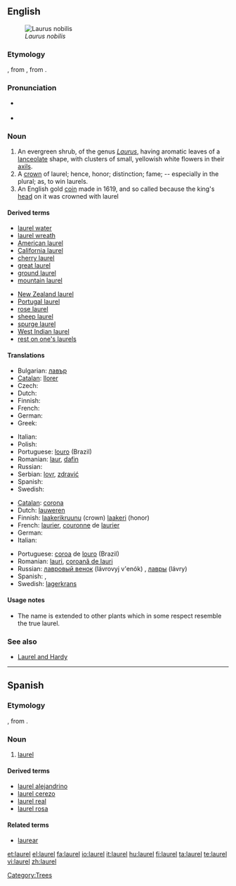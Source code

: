 {{also|Laurel}}
==English==
{{wikipedia}}
[[Image:Laurier.jpg|thumb|''Laurus nobilis'']]

===Etymology===
{{etyl|ang}} {{term|lorrer|lang=ang}}, from {{etyl|fro}} {{term|laurier|lang=fro}}, from {{etyl|la}} {{term|laurus||laurel|lang=la}}.

===Pronunciation===
* {{a|UK}} {{IPA|/ˈlɒɹ.əl/|/ˈlɔːɹ.əl/}}
*: {{rhymes|ɒrəl}}
* {{a|US}} {{IPA|/ˈlɔɹ.əl/}}
*: {{audio|en-us-laurel.ogg|Audio (US)}}

===Noun===
{{en-noun}}

# An evergreen shrub, of the genus ''[[Laurus]]'', having aromatic leaves of a [[lanceolate]] shape, with clusters of small, yellowish white flowers in their [[axil]]s.
# A [[crown]] of laurel; hence, honor; distinction; fame; -- especially in the plural; as, to win laurels.
# An English gold [[coin]] made in 1619, and so called because the king's [[head]] on it was crowned with laurel

====Derived terms====
{{top2}}
* [[laurel water]]
* [[laurel wreath]]
* [[American laurel]]
* [[California laurel]]
* [[cherry laurel]]
* [[great laurel]]
* [[ground laurel]]
* [[mountain laurel]]
{{mid2}}
* [[New Zealand laurel]]
* [[Portugal laurel]]
* [[rose laurel]]
* [[sheep laurel]]
* [[spurge laurel]]
* [[West Indian laurel]]
* [[rest on one's laurels]]
{{bottom2}}

====Translations====
{{trans-top|An evergreen shrub, of the genus ''Laurus''}}
* Bulgarian: [[лавър]] {{m}}
* [[Catalan]]: [[llorer]] {{m}}
* Czech: {{t-|cs|vavřín|m}}
* Dutch: {{t+|nl|laurier|m}}
* Finnish: {{t+|fi|laakeri}}
* French: {{t+|fr|laurier|m}}
* German: {{t+|de|Lorbeer|m}}
* Greek: {{t+|el|δάφνη|tr=dafni|sc=Grek}}
{{trans-mid}}
* Italian: {{t+|it|alloro|m}}
* Polish: {{t-|pl|wawrzyn|m}}
* Portuguese: [[louro]] {{m}} (Brazil)
* Romanian: [[laur]], [[dafin]]
* Russian: {{t+|ru|лавр|m|tr=lavr|sc=Cyrl}}
* Serbian: [[lovr]], [[zdravić]]
* Spanish: {{t-|es|laurel|m}}
* Swedish: {{t+|sv|lager}}
{{trans-bottom}}

{{trans-top|A crown of laurel}}
* [[Catalan]]: [[corona]]
* Dutch: [[lauweren]] {{p}}
* Finnish: [[laakerikruunu]] (crown) [[laakeri]] (honor)
* French: [[laurier]], [[couronne]] de [[laurier]]
* German: {{t|de|Lorbeerkranz|m}}
* Italian: {{t-|it|allori|m|p}}
{{trans-mid}}
* Portuguese: [[coroa]] de [[louro]] (Brazil)
* Romanian: [[lauri]], [[coroană de lauri]]
* Russian: [[лавровый венок]] (lávrovyj v'enók) {{m}}, [[лавры]] (lávry) {{p}}
* Spanish: {{t|es|laureles}}, {{t|es|corona de laurel}}
* Swedish: [[lagerkrans]]
{{trans-bottom}}

====Usage notes====
*The name is extended to other plants which in some respect resemble the true laurel.

===See also===
* [[Laurel and Hardy]]

[[Category:Trees]]

----
==Spanish==

===Etymology===
{{etyl|fro|es}} {{term|laurier|lang=fro}}, from {{etyl|la|es}} {{term|laurus||laurel|lang=la}}.

===Noun===
{{es-noun-m|pl=laurales}}

# {{plants|lang=es}} [[#English|laurel]]

====Derived terms====
*[[laurel alejandrino]]
*[[laurel cerezo]]
*[[laurel real]]
*[[laurel rosa]]

====Related terms====
*[[laurear]]

[[et:laurel]]
[[el:laurel]]
[[fa:laurel]]
[[io:laurel]]
[[it:laurel]]
[[hu:laurel]]
[[fi:laurel]]
[[ta:laurel]]
[[te:laurel]]
[[vi:laurel]]
[[zh:laurel]]